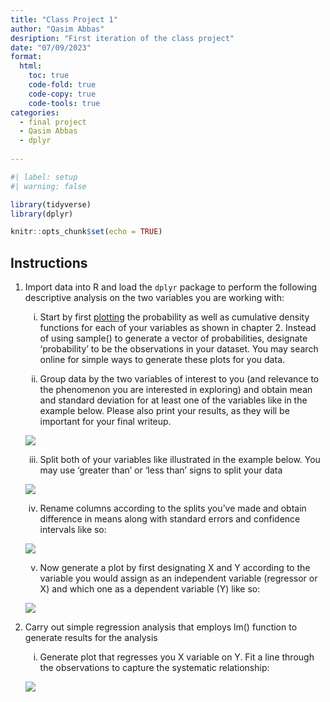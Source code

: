 ```yaml
---
title: "Class Project 1"
author: "Qasim Abbas"
desription: "First iteration of the class project"
date: "07/09/2023"
format:
  html:
    toc: true
    code-fold: true
    code-copy: true
    code-tools: true
categories:
  - final project
  - Qasim Abbas
  - dplyr
  
---
```


```r
#| label: setup
#| warning: false

library(tidyverse)
library(dplyr)

knitr::opts_chunk$set(echo = TRUE)
```

## Instructions

1. Import data into R and load the `dplyr` package to perform the following descriptive analysis on the two variables you are working with:
    
    i) Start by first [plotting]{.underline} the probability as well as cumulative density functions for each of your variables as shown in chapter 2. Instead of using sample() to generate a vector of probabilities, designate ‘probability’ to be the observations in your dataset. You may search online for simple ways to generate these plots for you data.
    
    ii) Group data by the two variables of interest to you (and relevance to the phenomenon you are interested in exploring) and obtain mean and standard deviation for at least one of the variables like in the example below. Please also print your results, as they will be important for your final writeup. 
    
    ![](images_Qasim/image1.png){fig-align="center"}
    
    iii) Split both of your variables like illustrated in the example below. You may use ‘greater than’ or ‘less than’ signs to split your data
    
    ![](images_Qasim/image2.png){fig-align="center"}
    
    iv) Rename columns according to the splits you’ve made and obtain difference in means along with standard errors and confidence intervals like so:
    
    ![](images_Qasim/image3.png){fig-align="center"}
    
    v) Now generate a plot by first designating X and Y according to the variable you would assign as an independent variable (regressor or X) and which one as a dependent variable (Y) like so:
    
    ![](images_Qasim/image4.png){fig-align="center"}
    
2. Carry out simple regression analysis that employs lm() function to generate results for the analysis

    i) Generate plot that regresses you X variable on Y. Fit a line through the observations to capture the systematic relationship:
    
     ![](images_Qasim/image5.png){fig-align="center"}


